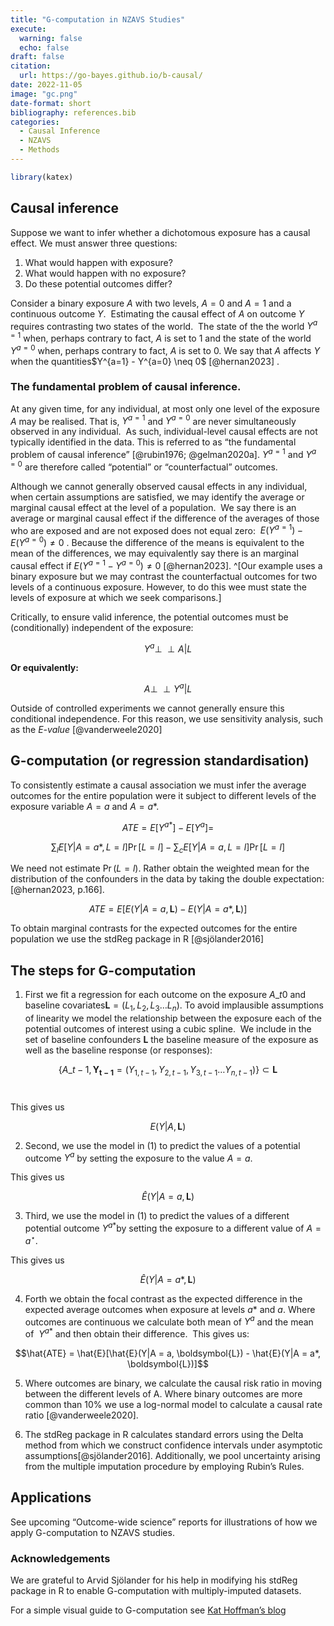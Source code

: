 ```yaml
---
title: "G-computation in NZAVS Studies"
execute:
  warning: false
  echo: false
draft: false
citation:
  url: https://go-bayes.github.io/b-causal/
date: 2022-11-05
image: "gc.png"
date-format: short
bibliography: references.bib
categories: 
  - Causal Inference
  - NZAVS
  - Methods
---
```


```r
library(katex)
```

## Causal inference

Suppose we want to infer whether a dichotomous exposure has a causal effect. We must answer three questions:

1.  What would happen with exposure?
2.  What would happen with no exposure?
3.  Do these potential outcomes differ?

Consider a binary exposure $A$ with two levels, $A = 0$ and $A=1$ and a continuous outcome $Y$.  Estimating the causal effect of $A$ on outcome $Y$ requires contrasting two states of the world.  The state of the the world $Y^{a=1}$ when, perhaps contrary to fact, $A$ is set to $1$ and the state of the world $Y^{a=0}$ when, perhaps contrary to fact, $A$ is set to $0$. We say that $A$ affects $Y$  when the quantities\$Y\^{a=1} - Y\^{a=0} \\neq 0\$ [@hernan2023] .  

### The fundamental problem of causal inference.

At any given time, for any individual, at most only one level of the exposure $A$ may be realised. That is, $Y^{a=1}$ and $Y^{a=0}$ are never simultaneously observed in any individual.  As such, individual-level causal effects are not typically identified in the data. This is referred to as "the fundamental problem of causal inference " [@rubin1976; @gelman2020a]. $Y^{a=1}$ and $Y^{a=0}$ are therefore called "potential" or "counterfactual" outcomes.

Although we cannot generally observed causal effects in any individual, when certain assumptions are satisfied, we may identify the average or marginal causal effect at the level of a population.  We say there is an average or marginal causal effect if the difference of the averages of those who are exposed and are not exposed does not equal zero:  $E(Y^{a=1}) - E(Y^{a=0})\neq 0$ . Because the difference of the means is equivalent to the mean of the differences, we may equivalently say there is an marginal causal effect if $E(Y^{a=1} - Y^{a=0})\neq 0$ [@hernan2023]. \^\[Our example uses a binary exposure but we may contrast the counterfactual outcomes for two levels of a continuous exposure. However, to do this wee must state the levels of exposure at which we seek comparisons.\] 

Critically, to ensure valid inference, the potential outcomes must be (conditionally) independent of the exposure: 

$$Y^a  \perp\!\!\!\perp A|L$$

**Or equivalently:**

$$A \perp\!\!\!\perp Y^a |L$$

Outside of controlled experiments we cannot generally ensure this conditional independence. For this reason, we use sensitivity analysis, such as the *E-value* [@vanderweele2020]

## G-computation (or regression standardisation)

To consistently estimate a causal association we must infer the average outcomes for the entire population were it subject to different levels of the exposure variable $A = a$ and $A=a*$. 

$$ATE = E[Y^{a*}] - E[Y^a] = $$

$$\sum_l E[Y|A=a*, L=l]\Pr[L=l] - \sum_c E[Y|A=a, L=l]\Pr[L=l]$$

We need not estimate $\Pr(L = l)$. Rather obtain the weighted mean for the distribution of the confounders in the data by taking the double expectation: [@hernan2023, p.166].

$$ATE = E[E(Y|A = a, \boldsymbol{L}) - E(Y|A = a*, \boldsymbol{L})]$$

To obtain marginal contrasts for the expected outcomes for the entire population we use the stdReg package in R [@sjölander2016] 

## The steps for G-computation

1.  First we fit a regression for each outcome on the exposure $A\_{t0}$ and baseline covariates$\boldsymbol{L} = (L_1, L_2,L_3 \dots L_n)$. To avoid implausible assumptions of linearity we model the relationship between the exposure each of the potential outcomes of interest using a cubic spline.  We include in the set of baseline confounders $\boldsymbol{L}$ the baseline measure of the exposure as well as the baseline response (or responses):

$$\{A\_{t-1}, \boldsymbol{Y_{t-1}} = (Y_{1, t-1}, Y_{2, t-1}, Y_{3, t-1}\dots Y_{n, t-1})\} \subset \boldsymbol{L}$$  

This gives us

$$E(Y|A, \boldsymbol{L})$$

2.  Second, we use the model in (1) to predict the values of a potential outcome $Y^{a}$ by setting the exposure to the value $A = a$.

This gives us

$$\hat{E}(Y|A = a, \boldsymbol{L})$$

3.  Third, we use the model in (1) to predict the values of a different potential outcome $Y^{a*}$by setting the exposure to a different value of $A =a^{\star}$.

This gives us 

$$\hat{E}(Y|A = a*,\boldsymbol{L})$$

4.  Forth we obtain the focal contrast as the expected difference in the expected average outcomes when exposure at levels $a*$ and $a$. Where outcomes are continuous we calculate both mean of $Y^a$ and the mean of  $Y^{a*}$ and then obtain their difference.  This gives us: 

$$\hat{ATE} = \hat{E}[\hat{E}(Y|A = a, \boldsymbol{L}) - \hat{E}(Y|A = a*, \boldsymbol{L})]$$

5.  Where outcomes are binary, we calculate the causal risk ratio in moving between the different levels of A. Where binary outcomes are more common than 10% we use a log-normal model to calculate a causal rate ratio [@vanderweele2020]. 

6.  The stdReg package in R calculates standard errors using the Delta method from which we construct confidence intervals under asymptotic assumptions[@sjölander2016]. Additionally, we pool uncertainty arising from the multiple imputation procedure by employing Rubin's Rules. 


## Applications

See upcoming "Outcome-wide science" reports for illustrations of how we apply G-computation to NZAVS studies.

### Acknowledgements

We are grateful to Arvid Sjölander for his help in modifying his stdReg package in R to enable G-computation with multiply-imputed datasets.

For a simple visual guide to G-computation see [Kat Hoffman's blog](https://www.khstats.com/art/illustrations_viz.html)
